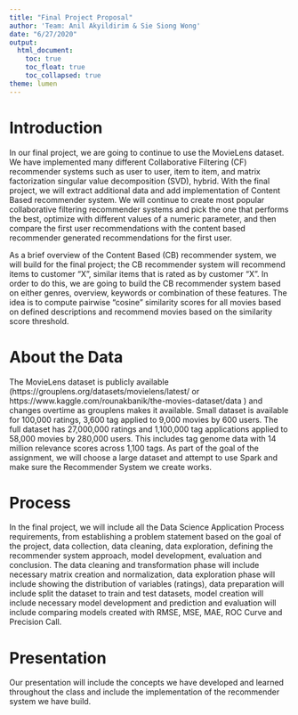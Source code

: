 ---
title: "Final Project Proposal"
author: 'Team: Anil Akyildirim & Sie Siong Wong'
date: "6/27/2020"
output: 
  html_document:
    toc: true
    toc_float: true
    toc_collapsed: true
theme: lumen
---

# Introduction

In our final project, we are going to continue to use the MovieLens dataset. We have implemented many different Collaborative Filtering (CF) recommender systems such as user to user, item to item, and matrix factorization singular value decomposition (SVD), hybrid. With the final project, we will extract additional data and add implementation of Content Based recommender system. We will continue to create most popular collaborative filtering recommender systems and pick the one that performs the best, optimize with different values of a numeric parameter, and then compare the first user recommendations with the content based recommender generated recommendations for the first user.

As a brief overview of the Content Based (CB) recommender system, we will build for the final project; the CB recommender system will recommend items to customer "X", similar items that is rated as by customer "X". In order to do this, we are going to build the CB recommender system based on either genres, overview, keywords or combination of these features. The idea is to compute pairwise "cosine" similarity scores for all movies based on defined descriptions and recommend movies based on the similarity score threshold.

# About the Data

The MovieLens dataset is publicly available (https://grouplens.org/datasets/movielens/latest/ or https://www.kaggle.com/rounakbanik/the-movies-dataset/data ) and changes overtime as grouplens makes it available. Small dataset is available for 100,000 ratings, 3,600 tag applied to 9,000 movies by 600 users. The full dataset has 27,000,000 ratings and 1,100,000 tag applications applied to 58,000 movies by 280,000 users. This includes tag genome data with 14 million relevance scores across 1,100 tags. As part of the goal of the assignment, we will choose a large dataset and attempt to use Spark and make sure the Recommender System we create works. 

# Process

In the final project, we will include all the Data Science Application Process requirements, from establishing a problem statement based on the goal of the project, data collection, data cleaning, data exploration, defining the recommender system approach, model development, evaluation and conclusion. The data cleaning and transformation phase will include necessary matrix creation and normalization, data exploration phase will include showing the distribution of variables (ratings), data preparation will include split the dataset to train and test datasets, model creation will include necessary model development and prediction and evaluation will include comparing models created with RMSE, MSE, MAE, ROC Curve and Precision Call. 

# Presentation

Our presentation will include the concepts we have developed and learned throughout the class and include the implementation of the recommender system we have build.
